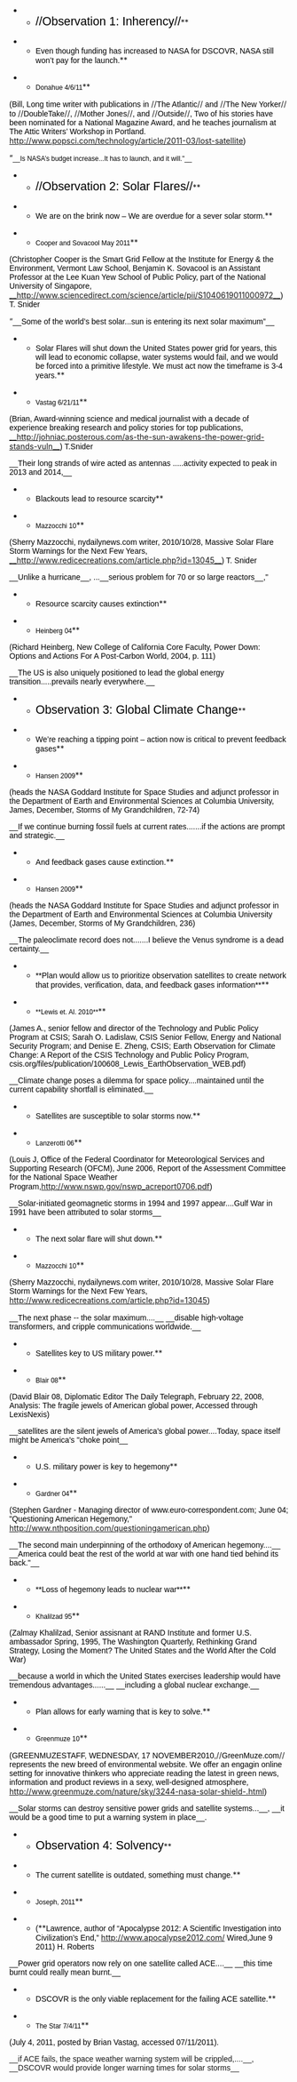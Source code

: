 **<span style="color: #000000;"><span style="font-family: arial,helvetica,sans-serif;"><span style="font-size: 16pt;">//Observation 1: Inherency//</span></span></span>**


**<span style="color: #000000;"><span style="font-family: arial,helvetica,sans-serif;">Even though funding has increased to NASA for DSCOVR, NASA still won’t pay for the launch.</span></span>**


**<span style="color: #000000;"><span style="font-family: arial,helvetica,sans-serif;"><span style="font-size: 9pt;">Donahue 4/6/11</span></span></span>**


<span style="color: #000000;"><span style="font-family: arial,helvetica,sans-serif;">(Bill, Long time writer with publications in </span></span>//<span style="color: #000000;"><span style="font-family: arial,helvetica,sans-serif;">The Atlantic</span></span>//<span style="color: #000000;"><span style="font-family: arial,helvetica,sans-serif;"> and </span></span>//<span style="color: #000000;"><span style="font-family: arial,helvetica,sans-serif;">The New Yorker</span></span>//<span style="color: #000000;"><span style="font-family: arial,helvetica,sans-serif;"> to </span></span>//<span style="color: #000000;"><span style="font-family: arial,helvetica,sans-serif;">DoubleTake</span></span>//<span style="color: #000000;"><span style="font-family: arial,helvetica,sans-serif;">, </span></span>//<span style="color: #000000;"><span style="font-family: arial,helvetica,sans-serif;">Mother Jones</span></span>//<span style="color: #000000;"><span style="font-family: arial,helvetica,sans-serif;">, and </span></span>//<span style="color: #000000;"><span style="font-family: arial,helvetica,sans-serif;">Outside</span></span>//<span style="color: #000000;"><span style="font-family: arial,helvetica,sans-serif;">, Two of his stories have been nominated for a National Magazine Award, and he teaches journalism at The Attic Writers’ Workshop in Portland. </span></span>[[http://www.popsci.com/technology/article/2011-03/lost-satellite]]<span style="color: #000000;"><span style="font-family: arial,helvetica,sans-serif;">)</span></span>


<span style="color: #000000;">“</span><span style="color: #000000;"><span style="font-family: arial,helvetica,sans-serif;"><span style="font-size: 9pt;">__Is NASA’s budget increase...It has to launch, and it will."__</span></span></span>





**<span style="color: #000000;"><span style="font-family: arial,helvetica,sans-serif;"><span style="font-size: 16pt;">//Observation 2: Solar Flares//</span></span></span>**


**<span style="color: #000000;"><span style="font-family: arial,helvetica,sans-serif;">We are on the brink now – We are overdue for a sever solar storm.</span></span>**

**<span style="color: #000000;"><span style="font-family: arial,helvetica,sans-serif;"><span style="font-size: 9pt;">Cooper and Sovacool May 2011</span></span></span>**

<span style="color: #000000;"><span style="font-family: arial,helvetica,sans-serif;">(Christopher Cooper is the Smart Grid Fellow at the Institute for Energy & the Environment, Vermont Law School, Benjamin K. Sovacool is an Assistant Professor at the Lee Kuan Yew School of Public Policy, part of the National University of Singapore, </span></span>[[http://www.sciencedirect.com/science/article/pii/S1040619011000972|__http://www.sciencedirect.com/science/article/pii/S1040619011000972__]]<span style="color: #000000;"><span style="font-family: arial,helvetica,sans-serif;">) T. Snider</span></span>

“<span style="color: #000000;"><span style="font-family: arial,helvetica,sans-serif;">__Some of the world’s best solar...sun is entering its next solar maximum”__</span></span>


**<span style="color: #000000;"><span style="font-family: arial,helvetica,sans-serif;">Solar Flares will shut down the United States power grid for years, this will lead to economic collapse, water systems would fail, and we would be forced into a primitive lifestyle. We must act now the timeframe is 3-4 years.</span></span>**

**<span style="color: #000000;"><span style="font-family: arial,helvetica,sans-serif;"><span style="font-size: 9pt;">Vastag 6/21/11</span></span></span>**

<span style="color: #000000;"><span style="font-family: arial,helvetica,sans-serif;">(Brian, Award-winning science and medical journalist with a decade of experience breaking research and policy stories for top publications, </span></span>[[http://johniac.posterous.com/as-the-sun-awakens-the-power-grid-stands-vuln|__http://johniac.posterous.com/as-the-sun-awakens-the-power-grid-stands-vuln__]]<span style="color: #000000;"><span style="font-family: arial,helvetica,sans-serif;">) T.Snider</span></span>

<span style="color: #000000;"><span style="font-family: arial,helvetica,sans-serif;">__Their long strands of wire acted as antennas .....activity expected to peak in 2013 and 2014,__</span></span>



**<span style="color: #000000;"><span style="font-family: arial,helvetica,sans-serif;">Blackouts lead to resource scarcity</span></span>**

**<span style="color: #000000;"><span style="font-family: arial,helvetica,sans-serif;"><span style="font-size: 9pt;">Mazzocchi 10</span></span></span>**

<span style="color: #000000;"><span style="font-family: arial,helvetica,sans-serif;">(Sherry Mazzocchi, nydailynews.com writer, 2010/10/28, Massive Solar Flare Storm Warnings for the Next Few Years, </span></span>[[http://www.redicecreations.com/article.php?id=13045|__http://www.redicecreations.com/article.php?id=13045__]]<span style="color: #000000;"><span style="font-family: arial,helvetica,sans-serif;">) T. Snider</span></span>

<span style="color: #000000;"><span style="font-family: arial,helvetica,sans-serif;">__Unlike a hurricane__</span></span><span style="color: #000000;"><span style="font-family: arial,helvetica,sans-serif;">, ...</span></span><span style="color: #000000;"><span style="font-family: arial,helvetica,sans-serif;">__serious problem for 70 or so large reactors__</span></span><span style="color: #000000;"><span style="font-family: arial,helvetica,sans-serif;">,"</span></span>


**<span style="color: #000000;"><span style="font-family: arial,helvetica,sans-serif;">Resource scarcity causes extinction</span></span>**

**<span style="color: #000000;"><span style="font-family: arial,helvetica,sans-serif;"><span style="font-size: 9pt;">Heinberg 04</span></span></span>**

<span style="color: #000000;"><span style="font-family: arial,helvetica,sans-serif;">(Richard Heinberg, New College of California Core Faculty, Power Down: Options and Actions For A Post-Carbon World, 2004, p. 111)</span></span>

<span style="color: #000000;"><span style="font-family: arial,helvetica,sans-serif;">__The US is also uniquely positioned to lead the global energy transition.....prevails nearly everywhere.__</span></span>




**<span style="color: #000000;"><span style="font-family: arial,helvetica,sans-serif;"><span style="font-size: 16pt;">Observation 3: Global Climate Change</span></span></span>**


**<span style="color: #000000;"><span style="font-family: arial,helvetica,sans-serif;">We’re reaching a tipping point – action now is critical to prevent feedback gases</span></span>**

**<span style="color: #000000;"><span style="font-family: arial,helvetica,sans-serif;"><span style="font-size: 9pt;">Hansen 2009</span></span></span>**

<span style="color: #000000;"><span style="font-family: arial,helvetica,sans-serif;">(heads the NASA Goddard Institute for Space Studies and adjunct professor in the Department of Earth and Environmental Sciences at Columbia University, James, December, Storms of My Grandchildren, 72-74)</span></span>

<span style="color: #000000;"><span style="font-family: arial,helvetica,sans-serif;">__If we continue burning fossil fuels at current rates.......if the actions are prompt and strategic.__</span></span>


**<span style="color: #000000;"><span style="font-family: arial,helvetica,sans-serif;">And feedback gases cause extinction.</span></span>**

**<span style="color: #000000;"><span style="font-family: arial,helvetica,sans-serif;"><span style="font-size: 9pt;">Hansen 2009</span></span></span>**

<span style="color: #000000;"><span style="font-family: arial,helvetica,sans-serif;">(heads the NASA Goddard Institute for Space Studies and adjunct professor in the Department of Earth and Environmental Sciences at Columbia University (James, December, Storms of My Grandchildren, 236)</span></span>

<span style="color: #000000;"><span style="font-family: arial,helvetica,sans-serif;">__The paleoclimate record does not.......I believe the Venus syndrome is a dead certainty.__</span></span>



**<span style="color: #000000;"><span style="font-family: arial,helvetica,sans-serif;">**Plan would allow us to prioritize observation satellites to create network that provides, verification, data, and feedback gases information**</span></span>**

**<span style="color: #000000;"><span style="font-family: arial,helvetica,sans-serif;"><span style="font-size: 9pt;">**Lewis et. Al. 2010**</span></span></span>**<span style="color: #000000;"><span style="font-family: arial,helvetica,sans-serif;"><span style="font-size: 9pt;"> </span></span></span>

<span style="color: #000000;"><span style="font-family: arial,helvetica,sans-serif;">(James A., senior fellow and director of the Technology and Public Policy Program at CSIS; Sarah O. Ladislaw, CSIS Senior Fellow, Energy and National Security Program; and Denise E. Zheng, CSIS; Earth Observation for Climate Change: A Report of the CSIS Technology and Public Policy Program, csis.org/files/publication/100608_Lewis_EarthObservation_WEB.pdf)</span></span>

<span style="color: #000000;"><span style="font-family: arial,helvetica,sans-serif;">__Climate change poses a dilemma for space policy....maintained until the current capability shortfall is eliminated.__</span></span>


**<span style="color: #000000;"><span style="font-family: arial,helvetica,sans-serif;">Satellites are susceptible to solar storms now.</span></span>**

**<span style="color: #000000;"><span style="font-family: arial,helvetica,sans-serif;"><span style="font-size: 9pt;">Lanzerotti 06</span></span></span>**

<span style="color: #000000;"><span style="font-family: arial,helvetica,sans-serif;">(Louis J, Office of the Federal Coordinator for Meteorological Services and Supporting Research (OFCM), June 2006, Report of the Assessment Committee for the National Space Weather Program,</span></span>[[http://www.nswp.gov/nswp_acreport0706.pdf]]<span style="color: #000000;"><span style="font-family: arial,helvetica,sans-serif;">)</span></span>

<span style="color: #000000;"><span style="font-family: arial,helvetica,sans-serif;">__Solar-initiated geomagnetic storms in 1994 and 1997 appear....Gulf War in 1991 have been attributed to solar storms__</span></span>




**<span style="color: #000000;"><span style="font-family: arial,helvetica,sans-serif;">The next solar flare will shut down.</span></span>**


**<span style="color: #000000;"><span style="font-family: arial,helvetica,sans-serif;"><span style="font-size: 9pt;">Mazzocchi 10</span></span></span>**

<span style="color: #000000;"><span style="font-family: arial,helvetica,sans-serif;">(Sherry Mazzocchi, nydailynews.com writer, 2010/10/28, Massive Solar Flare Storm Warnings for the Next Few Years, </span></span>[[http://www.redicecreations.com/article.php?id=13045]]<span style="color: #000000;"><span style="font-family: arial,helvetica,sans-serif;">)</span></span>

<span style="color: #000000;"><span style="font-family: arial,helvetica,sans-serif;">__The next phase -- the solar maximum....__</span></span><span style="color: #000000;"> </span><span style="color: #000000;"><span style="font-family: arial,helvetica,sans-serif;">__disable high-voltage transformers, and cripple communications worldwide.__</span></span>



**<span style="color: #000000;"><span style="font-family: arial,helvetica,sans-serif;">Satellites key to US military power.</span></span>**

**<span style="color: #000000;"><span style="font-family: arial,helvetica,sans-serif;"><span style="font-size: 9pt;">Blair 08</span></span></span>**

<span style="color: #000000;"><span style="font-family: arial,helvetica,sans-serif;">(David Blair 08, Diplomatic Editor The Daily Telegraph, February 22, 2008, Analysis: The fragile jewels of American global power, Accessed through LexisNexis)</span></span>

<span style="color: #000000;"><span style="font-family: arial,helvetica,sans-serif;">__satellites are the silent jewels of America's global power....Today, space itself might be America's "choke point__</span></span>



**<span style="color: #000000;"><span style="font-family: arial,helvetica,sans-serif;">U.S. military power is key to hegemony</span></span>**

**<span style="color: #000000;"><span style="font-family: arial,helvetica,sans-serif;"><span style="font-size: 9pt;">Gardner 04</span></span></span>**

<span style="color: #000000;"><span style="font-family: arial,helvetica,sans-serif;">(Stephen Gardner - Managing director of www.euro-correspondent.com; June 04; "Questioning American Hegemony," </span></span>[[http://www.nthposition.com/questioningamerican.php]]<span style="color: #000000;"><span style="font-family: arial,helvetica,sans-serif;">)</span></span>

<span style="color: #000000;"><span style="font-family: arial,helvetica,sans-serif;">__The second main underpinning of the orthodoxy of American hegemony....__</span></span><span style="color: #000000;"> </span><span style="color: #000000;"><span style="font-family: arial,helvetica,sans-serif;">__America could beat the rest of the world at war with one hand tied behind its back."__</span></span>



**<span style="color: #000000;"><span style="font-family: arial,helvetica,sans-serif;">**Loss of hegemony leads to nuclear war**</span></span>**

**<span style="color: #000000;"><span style="font-family: arial,helvetica,sans-serif;"><span style="font-size: 9pt;">Khalilzad 95</span></span></span>**

<span style="color: #000000;"><span style="font-family: arial,helvetica,sans-serif;">(Zalmay Khalilzad, Senior assisnant at RAND Institute and former U.S. ambassador Spring, 1995, The Washington Quarterly, Rethinking Grand Strategy, Losing the Moment? The United States and the World After the Cold War)</span></span>

<span style="color: #000000;"><span style="font-family: arial,helvetica,sans-serif;">__because a world in which the United States exercises leadership would have tremendous advantages......__</span></span><span style="color: #000000;"><span style="font-family: arial,helvetica,sans-serif;"> </span></span><span style="color: #000000;"><span style="font-family: arial,helvetica,sans-serif;">__including a global nuclear exchange.__</span></span>







**<span style="color: #000000;"><span style="font-family: arial,helvetica,sans-serif;">Plan allows for early warning that is key to solve.</span></span>**


**<span style="color: #000000;"><span style="font-family: arial,helvetica,sans-serif;"><span style="font-size: 9pt;">Greenmuze 10</span></span></span>**

<span style="color: #000000;"><span style="font-family: arial,helvetica,sans-serif;">(GREENMUZESTAFF</span></span><span style="font-family: arial,helvetica,sans-serif;">, </span><span style="color: #000000;"><span style="font-family: arial,helvetica,sans-serif;">WEDNESDAY, 17 NOVEMBER2010,</span></span>//<span style="color: #000000;"><span style="font-family: arial,helvetica,sans-serif;">GreenMuze.com</span></span>//<span style="color: #000000;"><span style="font-family: arial,helvetica,sans-serif;"> represents the new breed of environmental website. We offer an engagin online setting for innovative thinkers who appreciate reading the latest in green news, information and product reviews in a sexy, well-designed atmosphere, </span></span>[[http://www.greenmuze.com/nature/sky/3244-nasa-solar-shield-.html]]<span style="color: #000000;"><span style="font-family: arial,helvetica,sans-serif;">)</span></span>

<span style="color: #000000;"><span style="font-family: arial,helvetica,sans-serif;">__Solar storms can destroy sensitive power grids and satellite systems...__</span></span><span style="color: #000000;"><span style="font-family: arial,helvetica,sans-serif;">, </span></span><span style="color: #000000;"><span style="font-family: arial,helvetica,sans-serif;">__it would be a good time to put a warning system in place__</span></span><span style="color: #000000;"><span style="font-family: arial,helvetica,sans-serif;">.</span></span>






**<span style="color: #000000;"><span style="font-family: arial,helvetica,sans-serif;"><span style="font-size: 16pt;">Observation 4: Solvency</span></span></span>**


**<span style="color: #000000;"><span style="font-family: arial,helvetica,sans-serif;">The current satellite is outdated, something must change.</span></span>**

**<span style="color: #000000;"><span style="font-family: arial,helvetica,sans-serif;"><span style="font-size: 9pt;">Joseph, 2011</span></span></span>**

**<span style="color: #000000;"><span style="font-family: arial,helvetica,sans-serif;">(</span></span>**<span style="color: #000000;"><span style="font-family: arial,helvetica,sans-serif;">Lawrence, author of “Apocalypse 2012: A Scientific Investigation into Civilization’s End,” </span></span>[[http://www.apocalypse2012.com/]]<span style="color: #000000;"><span style="font-family: arial,helvetica,sans-serif;"> Wired,June 9 2011) H. Roberts</span></span>

<span style="color: #000000;"><span style="font-family: arial,helvetica,sans-serif;">__Power grid operators now rely on one satellite called ACE....__</span></span><span style="color: #000000;"><span style="font-family: arial,helvetica,sans-serif;"> </span></span><span style="color: #000000;"><span style="font-family: arial,helvetica,sans-serif;">__this time burnt could really mean burnt.__</span></span>



**<span style="color: #000000;"><span style="font-family: arial,helvetica,sans-serif;">DSCOVR is the only viable replacement for the failing ACE satellite.</span></span>**

**<span style="color: #000000;"><span style="font-family: arial,helvetica,sans-serif;"><span style="font-size: 9pt;">The Star 7/4/11</span></span></span>**

<span style="color: #000000;"><span style="font-family: arial,helvetica,sans-serif;">(July 4, 2011, posted by Brian Vastag, accessed 07/11/2011). </span></span>

<span style="font-family: arial,helvetica,sans-serif;">__if ACE fails, the space weather warning system will be crippled,....__</span><span style="font-family: arial,helvetica,sans-serif;">, </span><span style="font-family: arial,helvetica,sans-serif;">__DSCOVR would provide longer warning times for solar storms__</span>